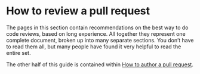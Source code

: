# How to review a pull request {#sec-reviewer}

The pages in this section contain recommendations on the best way to do code reviews, based on long experience.
All together they represent one complete document, broken up into many separate sections.
You don't have to read them all, but many people have found it very helpful to read the entire set.

The other half of this guide is contained within [How to author a pull request](#sec-author).
